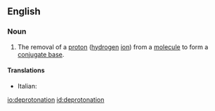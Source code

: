 ==English==

===Noun===
{{wikipedia}}
{{en-noun}}

# {{lb|en|chemistry}} The removal of a [[proton]] ([[hydrogen]] [[ion]]) from a [[molecule]] to form a [[conjugate base]].

====Translations====
{{trans-top|removal of a proton}}
* Italian: {{t|it|deprotonazione|f}}
{{trans-mid}}
{{trans-bottom}}

[[io:deprotonation]]
[[id:deprotonation]]